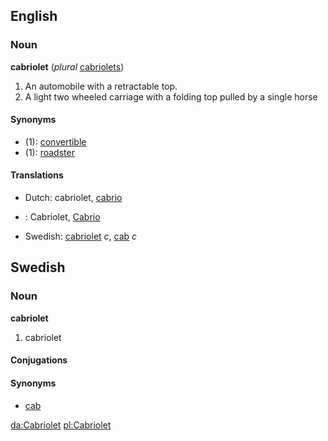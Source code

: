 ==English==
===Noun===
'''cabriolet''' (''plural'' [[cabriolets]])

#An automobile with a retractable top.
#A light two wheeled carriage with a folding top pulled by a single horse

====Synonyms====
*(1): [[convertible]]
*(1): [[roadster]]

====Translations====
*Dutch: cabriolet, [[cabrio]]
*{{msg:de}}: Cabriolet, [[Cabrio]]
*Swedish: [[cabriolet#Swedish|cabriolet]] ''c'', [[cab#Swedish|cab]] ''c''

==Swedish==
===Noun===
'''cabriolet'''
#cabriolet

====Conjugations====
{{sv-noun|gender=Common|cabriolet|cabrioleten|cabrioleter|cabrioleterna|cabriolets|cabrioletens|cabrioleters|cabrioleternas}}

====Synonyms====
*[[cab#Swedish|cab]]

[[da:Cabriolet]]
[[pl:Cabriolet]]